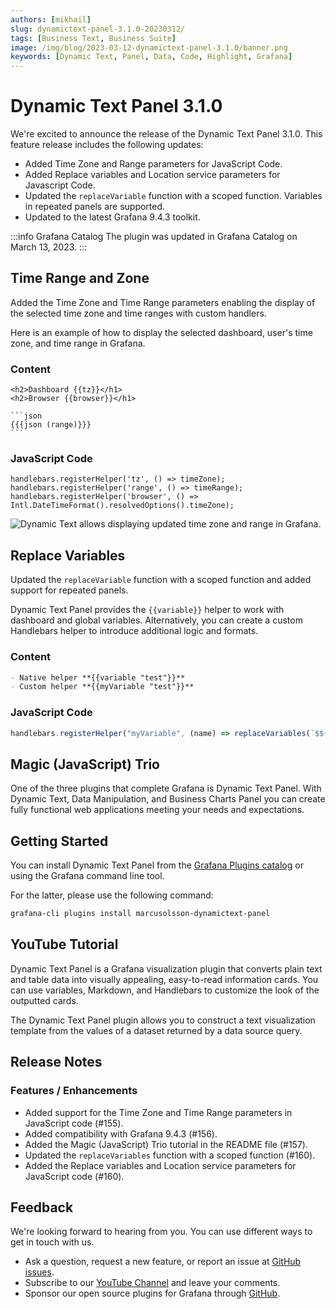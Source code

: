 ```yaml
---
authors: [mikhail]
slug: dynamictext-panel-3.1.0-20230312/
tags: [Business Text, Business Suite]
image: /img/blog/2023-03-12-dynamictext-panel-3.1.0/banner.png
keywords: [Dynamic Text, Panel, Data, Code, Highlight, Grafana]
---
```



# Dynamic Text Panel 3.1.0

We're excited to announce the release of the Dynamic Text Panel 3.1.0. This feature release includes the following updates:

- Added Time Zone and Range parameters for JavaScript Code.
- Added Replace variables and Location service parameters for Javascript Code.
- Updated the `replaceVariable` function with a scoped function. Variables in repeated panels are supported.
- Updated to the latest Grafana 9.4.3 toolkit.

:::info Grafana Catalog
The plugin was updated in Grafana Catalog on March 13, 2023.
:::

## Time Range and Zone

Added the Time Zone and Time Range parameters enabling the display of the selected time zone and time ranges with custom handlers.

Here is an example of how to display the selected dashboard, user's time zone, and time range in Grafana.

### Content

````
<h2>Dashboard {{tz}}</h1>
<h2>Browser {{browser}}</h1>

```json
{{{json (range)}}}
```
````

### JavaScript Code

```
handlebars.registerHelper('tz', () => timeZone);
handlebars.registerHelper('range', () => timeRange);
handlebars.registerHelper('browser', () => Intl.DateTimeFormat().resolvedOptions().timeZone);
```

<Image
  title="Dynamic Text allows displaying updated time zone and range in Grafana."
  src="/img/blog/2023-03-12-dynamictext-panel-3.1.0/time.png"
/>

## Replace Variables

Updated the `replaceVariable` function with a scoped function and added support for repeated panels.

Dynamic Text Panel provides the `{{variable}}` helper to work with dashboard and global variables. Alternatively, you can create a custom Handlebars helper to introduce additional logic and formats.

### Content

```md
- Native helper **{{variable "test"}}**
- Custom helper **{{myVariable "test"}}**
```

### JavaScript Code

```js
handlebars.registerHelper("myVariable", (name) => replaceVariables(`$${name}`));
```

## Magic (JavaScript) Trio

One of the three plugins that complete Grafana is Dynamic Text Panel. With Dynamic Text, Data Manipulation, and Business Charts Panel you can create fully functional web applications meeting your needs and expectations.

<Youtube
  id="wPr4gZYzUVA"
  title="Dynamic Text, Data Manipulation, and Business Charts Panel plugins."
/>

## Getting Started

You can install Dynamic Text Panel from the [Grafana Plugins catalog](https://grafana.com/grafana/plugins/marcusolsson-dynamictext-panel/) or using the Grafana command line tool.

For the latter, please use the following command:

```bash
grafana-cli plugins install marcusolsson-dynamictext-panel
```

## YouTube Tutorial

Dynamic Text Panel is a Grafana visualization plugin that converts plain text and table data into visually appealing, easy-to-read information cards. You can use variables, Markdown, and Handlebars to customize the look of the outputted cards.

The Dynamic Text Panel plugin allows you to construct a text visualization template from the values of a dataset returned by a data source query.

<Youtube
  id="MpNZ4Yl-p0U"
  title="Markdown, HTML, and Handlebars for transforming data visualizations."
/>

<Youtube id="lJqk5Gobec4" title="JavaScript code in Dynamic Text Panel." />

## Release Notes

### Features / Enhancements

- Added support for the Time Zone and Time Range parameters in JavaScript code (#155).
- Added compatibility with Grafana 9.4.3 (#156).
- Added the Magic (JavaScript) Trio tutorial in the README file (#157).
- Updated the `replaceVariables` function with a scoped function (#160).
- Added the Replace variables and Location service parameters for JavaScript code (#160).

## Feedback

We're looking forward to hearing from you. You can use different ways to get in touch with us.

- Ask a question, request a new feature, or report an issue at [GitHub issues](https://github.com/volkovlabs/business-text/issues).
- Subscribe to our [YouTube Channel](https://www.youtube.com/@volkovlabs) and leave your comments.
- Sponsor our open source plugins for Grafana through [GitHub](https://github.com/sponsors/VolkovLabs).
